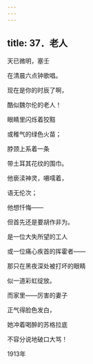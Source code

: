```yaml
---
---
---
```

title: 37．老人
---




天已微明，塞壬

在清晨六点钟歌唱。

现在是你的时辰了啊，

酷似魏尔伦的老人！

眼睛里闪烁着狡黠

或稚气的绿色火苗；

脖颈上系着一条

带土耳其花纹的围巾。

他亵渎神灵，嗫嚅着，

语无伦次；

他想忏悔——

但首先还是要胡作非为。

是一位大失所望的工人

或一位痛心疾首的挥霍者——

那只在黑夜深处被打坏的眼睛

似一道彩虹绽放。

而家里——厉害的妻子

正气得脸色发白，

她冲着喝醉的苏格拉底

不容分说地破口大骂！

1913年